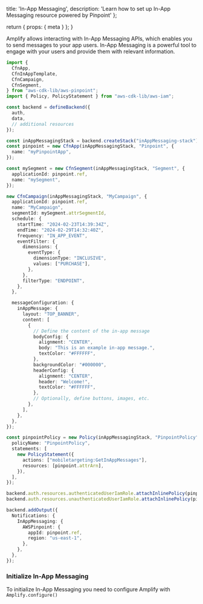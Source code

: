   title: 'In-App Messaging',
  description: 'Learn how to set up In-App Messaging resource powered by Pinpoint'
};

  return {
    props: {
      meta
    }
  };
}

Amplify allows interacting with In-App Messaging APIs, which enables you to send messages to your app users. In-App Messaging is a powerful tool to engage with your users and provide them with relevant information. 

```ts title="amplify/backend.ts"
import {
  CfnApp,
  CfnInAppTemplate,
  CfnCampaign,
  CfnSegment,
} from "aws-cdk-lib/aws-pinpoint";
import { Policy, PolicyStatement } from "aws-cdk-lib/aws-iam";

const backend = defineBackend({
  auth, 
  data,
  // additional resources 
});

const inAppMessagingStack = backend.createStack("inAppMessaging-stack");
const pinpoint = new CfnApp(inAppMessagingStack, "Pinpoint", {
  name: "myPinpointApp",
});

const mySegment = new CfnSegment(inAppMessagingStack, "Segment", {
  applicationId: pinpoint.ref,
  name: "mySegment",
});

new CfnCampaign(inAppMessagingStack, "MyCampaign", {
  applicationId: pinpoint.ref,
  name: "MyCampaign",
  segmentId: mySegment.attrSegmentId,
  schedule: {
    startTime: "2024-02-23T14:39:34Z",
    endTime: "2024-02-29T14:32:40Z",
    frequency: "IN_APP_EVENT",
    eventFilter: {
      dimensions: {
        eventType: {
          dimensionType: "INCLUSIVE",
          values: ["PURCHASE"],
        },
      },
      filterType: "ENDPOINT",
    },
  },

  messageConfiguration: {
    inAppMessage: {
      layout: "TOP_BANNER",
      content: [
        {
          // Define the content of the in-app message
          bodyConfig: {
            alignment: "CENTER",
            body: "This is an example in-app message.",
            textColor: "#FFFFFF",
          },
          backgroundColor: "#000000",
          headerConfig: {
            alignment: "CENTER",
            header: "Welcome!",
            textColor: "#FFFFFF",
          },
          // Optionally, define buttons, images, etc.
        },
      ],
    },
  },
});

const pinpointPolicy = new Policy(inAppMessagingStack, "PinpointPolicy", {
  policyName: "PinpointPolicy",
  statements: [
    new PolicyStatement({
      actions: ["mobiletargeting:GetInAppMessages"],
      resources: [pinpoint.attrArn],
    }),
  ],
});

backend.auth.resources.authenticatedUserIamRole.attachInlinePolicy(pinpointPolicy);
backend.auth.resources.unauthenticatedUserIamRole.attachInlinePolicy(pinpointPolicy);

backend.addOutput({
  Notifications: {
    InAppMessaging: {
      AWSPinpoint: {
        appId: pinpoint.ref,
        region: "us-east-1",
      },
    },
  },
});
```


### Initialize In-App Messaging

To initialize In-App Messaging you need to configure Amplify with `Amplify.configure()`
